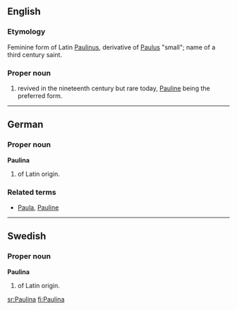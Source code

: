 ==English==

===Etymology===
Feminine form of Latin [[Paulinus]], derivative of [[Paulus]] "small"; name of a third century saint.

===Proper noun===
{{en-proper noun}}

# {{given name|female}} revived in the nineteenth century but rare today, [[Pauline]] being the preferred form.

----

==German==

===Proper noun===
'''Paulina'''

# {{given name|female||de:}} of Latin origin. 

===Related terms===
*[[Paula]], [[Pauline]]

----

==Swedish==

===Proper noun===
'''Paulina'''

# {{given name|female||sv:}} of Latin origin.

[[sr:Paulina]]
[[fi:Paulina]]